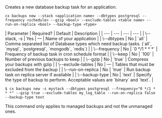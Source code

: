 Creates a new database backup task for an application.

<Tabs >
<Tab label="Usage">

```shell
cx backups new --stack <application name> --dbtypes postgresql --frequency <schedule> --gzip <bool> --exclude-tables <table name> --run-on-replica <bool> --backup-type <type>
```
</Tab>
    
<Tab label="arguments">
| Parameter | Required? | Default | Description |
|  ---  |  ---  |  ---  |  ---  |
| \--stack, -s <application name> | Yes | — | Name of your application |
| \--dbtypes <type> | No | `all` | Comma separated list of Database types which need backup tasks. (`all`, `mysql`, `postgresql`, `mongodb`, `redis`) |
| \--frequency <schedule> | No | `0 */1 * * *` | Frequency of backup task in cron schedule format |
| \--keep <number> | No | `100` | Number of previous backups to keep |
| \--gzip <bool> | No | `true` | Compress your backups with gzip |
| \--exclude-tables <table name> | No | — | Tables that must be excluded from the backup |
| \--run-on-replica <bool> | No | `true` | Run backup task on replica server if available |
| \--backup-type <type> | No | `text` | Specify the type of backup to perform. Acceptable values are `binary` and `text`. |
</Tab>
<Tab label="examples">

```shell
$ cx backups new -s mystack	--dbtypes postgresql --frequency="0 */1 * * *" --gzip true --exclude-tables my_log_table --run-on-replica false --backup-type text
```

</Tab>
</Tabs>

<Callout type="info" title="Managed backups only">
This command only applies to managed backups and not the unmanaged ones.
</Callout>

